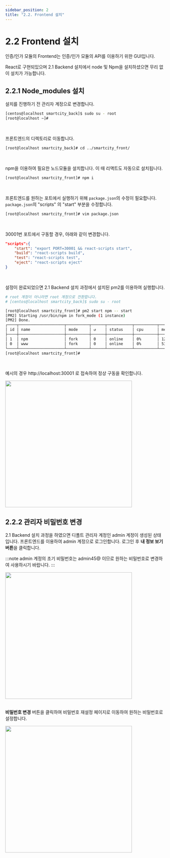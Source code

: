 ```yaml
---
sidebar_position: 2
title: "2.2. Frontend 설치"
---
```


# 2.2 Frontend 설치

인증/인가 모듈의 Frontend는 인증/인가 모듈의 API를 이용하기 위한 GUI입니다.

React로 구현되있으며 2.1 Backend 설치에서 node 및 Npm을 설치하셨으면 무리 없이 설치가 가능합니다.



## 2.2.1 Node_modules 설치

설치를 진행하기 전 관리자 계정으로 변경합니다.
```bash
[centos@localhost smartcity_back]$ sudo su - root
[root@localhost ~]#
```

<br/>

프론트엔드의 디렉토리로 이동합니다.
```bash
[root@localhost smartcity_back]# cd ../smartcity_front/
```

<br/>

npm을 이용하여 필요한 노드모듈을 설치합니다. 이 때 리액트도 자동으로 설치됩니다.
```bash
[root@localhost smartcity_front]# npm i
```

<br/>

프론트엔드를 원하는 포트에서 실행하기 위해 `package.json`의 수정이 필요합니다. `package.json`의 "scripts" 의 "start" 부분을 수정합니다.

```bash
[root@localhost smartcity_front]# vim package.json
```

<br/>

30001번 포트에서 구동할 경우, 아래와 같이 변경합니다.

```json title="package.json" {2}
"scripts":{
    "start": "export PORT=30001 && react-scripts start",
    "build": "react-scripts build",
    "test": "react-scripts test",
    "eject": "react-scripts eject"
}
```

<br/>

설정이 완료되었으면 2.1 Backend 설치 과정에서 설치된 pm2를 이용하여 실행합니다.

```bash
# root 계정이 아니라면 root 계정으로 전환합니다.
# [centos@localhost smartcity_back]$ sudo su - root

[root@localhost smartcity_front]# pm2 start npm -- start
[PM2] Starting /usr/bin/npm in fork_mode (1 instance)
[PM2] Done.
┌────┬────────────────────┬──────────┬──────┬───────────┬──────────┬──────────┐
│ id │ name               │ mode     │ ↺    │ status    │ cpu      │ memory   │
├────┼────────────────────┼──────────┼──────┼───────────┼──────────┼──────────┤
│ 1  │ npm                │ fork     │ 0    │ online    │ 0%       │ 12.4mb   │
│ 0  │ www                │ fork     │ 0    │ online    │ 0%       │ 53.3mb   │
└────┴────────────────────┴──────────┴──────┴───────────┴──────────┴──────────┘
[root@localhost smartcity_front]#
```

<br/>

예시의 경우 http://localhost:30001 로 접속하여 정상 구동을 확인합니다.


<div style={{textAlign: 'center'}}>
<img src={require('./2.2_image/1.Frontend.png').default} width="400"/>
</div>




## 2.2.2 관리자 비밀번호 변경

2.1 Backend 설치 과정을 하였으면 디폴트 관리자 계정인 admin 계정이 생성된 상태입니다.
프론트엔드를 이용하여 admin 계정으로 로그인합니다.
로그인 후 **내 정보 보기 버튼**을 클릭합니다.

:::note
admin 계정의 초기 비밀번호는 admin45@ 이므로 원하는 비밀번호로 변경하여 사용하시기 바랍니다.
:::

<div style={{textAlign: 'center'}}>
<img src={require('./2.2_image/2.Myinfo.png').default} width="400"/>
</div>

<br/>

**비밀번호 변경** 버튼을 클릭하여 비밀번호 재설정 페이지로 이동하여 원하는 비밀번호로 설정합니다.


<div style={{textAlign: 'center'}}>
<img src={require('./2.2_image/3.password_modify.png').default} width="400"/>
</div>


